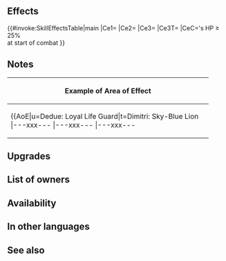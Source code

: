 {{Weapon Infobox
|tagid=SID_錨の斧＋
|intID=4229
|image=wep_ax154
|exclusive=0
|weaponType=Axe
|cost=300
|might=14
|range=1
|effect=At start of combat, if unit's HP ≥ 25%, grants Atk/Def+5 to unit, grants Atk/Def+X × 5 to unit (X = the number of allies with Atk ≥ 55 within 3 rows or 3 columns centered on unit + the number of allies with Def ≥ 40 in the same area; max 3), and inflicts Special cooldown charge -1 on foe per attack during combat (only highest value applied; does not stack).
|required=Anchor Axe
|refinePaths=default
|refineSP=350
|refineMedals=500
|refineStones=50
|properties=
}}
==Effects==
{{#invoke:SkillEffectsTable|main
|Ce1={{Eft|Temporary buffs|Atk/Def|5}}
|Ce2={{Eft|Temporary buffs|Atk/Def|5 x ({{Tgt|Allies}} with Atk ≥ 55<br>+ {{Tgt|Allies}} with Def ≥ 40<br>within [[3 rows or 3 columns]]<br>centered on {{Tgt|Unit}})|max=15}}
|Ce3={{Eft|Guard}}
|Ce3T={{Tgt|Foe}}
|CeC={{Tgt|Unit}}'s HP ≥ 25%<br>at start of combat
}}
==Notes==
{{Temporary buffs}}
{{CooldownChargePlus}}
{{IfUnitAttacked}}
{{Penalties}}
{|class="wikitable default mw-collapsible" 
!Example of Area of Effect
|-
|align="middle" style="max-width:450px;margin:auto"|{{AoE|u=Dedue: Loyal Life Guard|t=Dimitri: Sky-Blue Lion
|---xxx---
|---xxx---
|---xxx---
|xxxxxxxxx
|xxxxuxxxx
|xxxxxxxxx
|---xxx---
|---xtx---
|---xxx---
}}
|}
==Upgrades==
{{Weapon Upgrade List}}
==List of owners==
{{Skill Hero List}}
==Availability==
{{PassiveFocusList}}
{{PassiveDistributionList}}
{{PassiveCombatManualList}}
==In other languages==
{{OtherLanguages
|english=Anchor Axe
|japanese=錨の斧
|german=Ankeraxt
|spanishEU=Hacha ancla
|spanishLA=Hacha ancla
|french=Hache ancre
|italian=Ancorascia
|chineseTW=錨之斧
|portuguese=Acha âncora
}}
==See also==
{{See also skills|cond=(Description LIKE '%allies with Atk ≥%' OR Description LIKE '%allies with Def ≥%') AND Exclusive='1'}}
{{Weapons Navbox}}